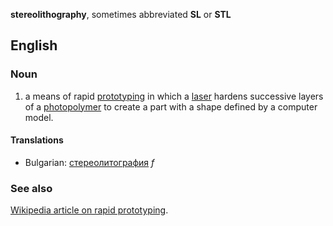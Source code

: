 '''stereolithography''', sometimes abbreviated '''SL''' or '''STL'''

==English==

===Noun===
# a means of rapid [[prototype|prototyping]] in which a [[laser]] hardens successive layers of a [[photopolymer]] to create a part with a shape defined by a computer model.

====Translations====

*Bulgarian: [[стереолитография]] ''f''

===See also===
[[w:rapid prototyping|Wikipedia article on rapid prototyping]].